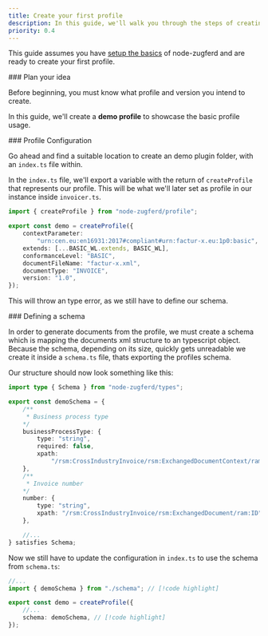 ```yaml
---
title: Create your first profile
description: In this guide, we'll walk you through the steps of creating your first node-zugferd profile.
priority: 0.4
---
```


<Callout type="warn">This guide assumes you have [setup the basics](/docs/basic-usage)
of node-zugferd and are ready to create your first profile.</Callout>

<Steps>

<Step>
### Plan your idea

Before beginning, you must know what profile and version you intend to create.

In this guide, we'll create a **demo profile** to showcase the basic profile usage.
</Step>

<Step>
### Profile Configuration

Go ahead and find a suitable location to create an demo plugin folder, with an `index.ts` file within.

<Files>
    <Folder name="demo-profile" defaultOpen>
        <File name="index.ts" />
    </Folder>
</Files>

In the `index.ts` file, we'll export a variable with the return of `createProfile` that represents our profile. This will be what we'll later set as profile in our instance inside `invoicer.ts`.

```ts title="index.ts"
import { createProfile } from "node-zugferd/profile";

export const demo = createProfile({
    contextParameter:
		"urn:cen.eu:en16931:2017#compliant#urn:factur-x.eu:1p0:basic",
	extends: [...BASIC_WL.extends, BASIC_WL],
	conformanceLevel: "BASIC",
	documentFileName: "factur-x.xml",
	documentType: "INVOICE",
	version: "1.0",
});
```

This will throw an type error, as we still have to define our schema.

</Step>

<Step>
### Defining a schema

In order to generate documents from the profile, we must create a schema which is mapping the documents xml structure to an typescript object.
Because the schema, depending on its size, quickly gets unreadable we create it inside a `schema.ts` file, thats exporting the profiles schema.

Our structure should now look something like this:

<Files>
    <Folder name="demo-profile" defaultOpen>
        <File name="index.ts" />
        <File name="schema.ts" />
    </Folder>
</Files>

```ts title="schema.ts"
import type { Schema } from "node-zugferd/types";

export const demoSchema = {
    /**
     * Business process type
    */
    businessProcessType: {
		type: "string",
		required: false,
		xpath:
			"/rsm:CrossIndustryInvoice/rsm:ExchangedDocumentContext/ram:BusinessProcessSpecifiedDocumentContextParameter/ram:ID",
	},
    /**
     * Invoice number
    */
    number: {
		type: "string",
		xpath: "/rsm:CrossIndustryInvoice/rsm:ExchangedDocument/ram:ID",
	},

    //...
} satisfies Schema;
```

Now we still have to update the configuration in `index.ts` to use the schema from `schema.ts`:

```ts title="index.ts"
//...
import { demoSchema } from "./schema"; // [!code highlight]

export const demo = createProfile({
    //...
    schema: demoSchema, // [!code highlight]
});
```

</Step>

</Steps>